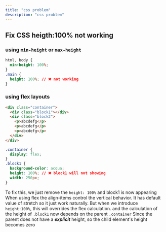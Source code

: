 ```yaml
---
title: "css problem"
description: "css problem"
---
```


## Fix CSS heigth:100% not working
### using `min-height` or `max-height`
```css
html, body {
  min-height: 100%;
}
.main {
  height: 100%; // ❌ not working
}
```

### using flex layouts
```html
<div class="container">
  <div class="block1"></div>
  <div class="block2">
    <p>abcdefg</p>
    <p>abcdefg</p>
    <p>abcdefg</p>
  </div>
</div>
```
```css
.container {
  display: flex;
}
.block1 {
  background-color: acqua;
  height: 100%; // ❌ block1 will not showing
  width: 250px;
}
```
To fix this, we just remove the `height: 100%` and block1 is now appearing
When using flex the align-items control the vertical behavior.
It has default value of stretch so it just work naturally.
But when we introduce `height:100%`, this will overrides the flex calculation.
and the calculation of the height of `.block1` now depends on the parent `.container`
Since the parent does not have a ***explicit*** height, so the child element's height becomes zero
